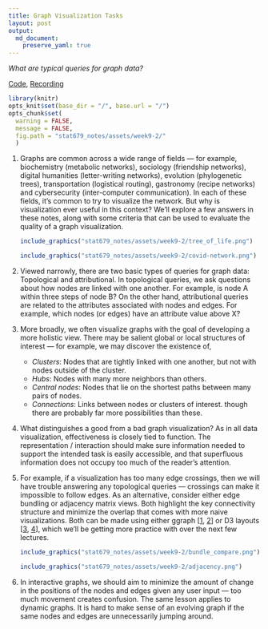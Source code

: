 ```yaml
---
title: Graph Visualization Tasks
layout: post
output:
  md_document:
    preserve_yaml: true
---
```


_What are typical queries for graph data?_

[Code](https://github.com/krisrs1128/stat679_code/blob/main/notes/week9-2.Rmd), [Recording]()

```r
library(knitr)
opts_knit$set(base_dir = "/", base.url = "/")
opts_chunk$set(
  warning = FALSE,
  message = FALSE,
  fig.path = "stat679_notes/assets/week9-2/"
  )
```

1. Graphs are common across a wide range of fields — for example, biochemistry
(metabolic networks), sociology (friendship networks), digital humanities
(letter-writing networks), evolution (phylogenetic trees), transportation
(logistical routing), gastronomy (recipe networks) and cybersecurity
(inter-computer communication). In each of these fields, it’s common to try to
visualize the network. But why is visualization ever useful in this context?
We’ll explore a few answers in these notes, along with some criteria that can be
used to evaluate the quality of a graph visualization.

    ```r
    include_graphics("stat679_notes/assets/week9-2/tree_of_life.png")
    ```

    ```r
    include_graphics("stat679_notes/assets/week9-2/covid-network.png")
    ```

1. Viewed narrowly, there are two basic types of queries for graph data:
Topological and attributional. In topological queries, we ask questions about
how nodes are linked with one another. For example, is node A within three steps
of node B? On the other hand, attributional queries are related to the
attributes associated with nodes and edges. For example, which nodes (or edges)
have an attribute value above X?

1. More broadly, we often visualize graphs with the goal of developing a more
holistic view. There may be salient global or local structures of interest — for
example, we may discover the existence of,

  	* *Clusters*: Nodes that are tightly linked with one another, but not with nodes outside of the cluster.
  	* *Hubs*: Nodes with many more neighbors than others.
  	* *Central nodes*: Nodes that lie on the shortest paths between many pairs of nodes.
  	* *Connections*: Links between nodes or clusters of interest.
	though there are probably far more possibilities than these.

1. What distinguishes a good from a bad graph visualization? As in all data
visualization, effectiveness is closely tied to function. The representation /
interaction should make sure information needed to support the intended task is
easily accessible, and that superfluous information does not occupy too much of
the reader’s attention.

1. For example, if a visualization has too many edge crossings, then we will
have trouble answering any topological queries — crossings can make it
impossible to follow edges. As an alternative, consider either edge bundling or
adjacency matrix views. Both highlight the key connectivity structure and
minimize the overlap that comes with more naive visualizations. Both can be made
using either ggraph [[1](https://ggraph.data-imaginist.com/reference/geom_conn_bundle.html), [2](https://ggraph.data-imaginist.com/reference/geom_edge_tile.html)] or D3 layouts [[3](https://observablehq.com/@d3/hierarchical-edge-bundling), [4](https://observablehq.com/@fil/hello-reorder-js)], which we'll be getting more practice with
over the next few lectures.

    ```r
    include_graphics("stat679_notes/assets/week9-2/bundle_compare.png")
    ```

    ```r
    include_graphics("stat679_notes/assets/week9-2/adjacency.png")
    ```

1. In interactive graphs, we should aim to minimize the amount of change in the
positions of the nodes and edges given any user input — too much movement
creates confusion. The same lesson applies to dynamic graphs. It is hard to make
sense of an evolving graph if the same nodes and edges are unnecessarily jumping
around.
